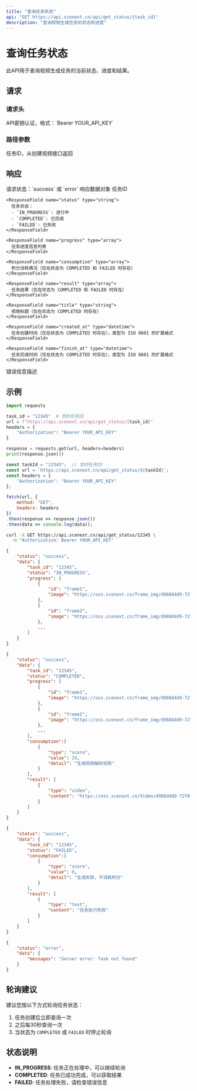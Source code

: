 ```yaml
---
title: "查询任务状态"
api: "GET https://api.scenext.cn/api/get_status/{task_id}"
description: "查询视频生成任务的状态和进度"
---
```


# 查询任务状态

此API用于查询视频生成任务的当前状态、进度和结果。

## 请求

### 请求头

<ParamField header="Authorization" type="string" required>
  API密钥认证，格式：`Bearer YOUR_API_KEY`
</ParamField>

### 路径参数

<ParamField path="task_id" type="string" required>
  任务ID，从创建视频接口返回
</ParamField>

## 响应

<ResponseField name="status" type="string">
  请求状态：`success` 或 `error`
</ResponseField>

<ResponseField name="data" type="object">
  响应数据对象
  
  <Expandable title="成功响应">
    <ResponseField name="task_id" type="string">
      任务ID
    </ResponseField>
    
    <ResponseField name="status" type="string">
      任务状态：
      - `IN_PROGRESS`: 进行中
      - `COMPLETED`: 已完成
      - `FAILED`: 已失败
    </ResponseField>
    
    <ResponseField name="progress" type="array">
      任务进度信息列表
    </ResponseField>

    <ResponseField name="consumption" type="array">
      积分消耗情况（仅在状态为 COMPLETED 和 FAILED 时存在）
    </ResponseField>
    
    <ResponseField name="result" type="array">
      任务结果（仅在状态为 COMPLETED 和 FAILED 时存在）
    </ResponseField>

    <ResponseField name="title" type="string">
      视频标题（仅在状态为 COMPLETED 时存在）
    </ResponseField>

    <ResponseField name="created_at" type="datetime">
      任务创建时间（仅在状态为 COMPLETED 时存在），类型为 ISO 8601 的扩展格式
    </ResponseField>

    <ResponseField name="finish_at" type="datetime">
      任务完成时间（仅在状态为 COMPLETED 时存在），类型为 ISO 8601 的扩展格式
    </ResponseField>
  </Expandable>
  
  <Expandable title="错误响应">
    <ResponseField name="messages" type="string">
      错误信息描述
    </ResponseField>
  </Expandable>
</ResponseField>

## 示例

<RequestExample>

```python Python
import requests

task_id = "12345"  # 您的任务ID
url = f"https://api.scenext.cn/api/get_status/{task_id}"
headers = {
    "Authorization": "Bearer YOUR_API_KEY"
}

response = requests.get(url, headers=headers)
print(response.json())
```

```javascript JavaScript
const taskId = "12345";  // 您的任务ID
const url = `https://api.scenext.cn/api/get_status/${taskId}`;
const headers = {
    "Authorization": "Bearer YOUR_API_KEY"
};

fetch(url, {
    method: "GET",
    headers: headers
})
.then(response => response.json())
.then(data => console.log(data));
```

```bash cURL
curl -X GET https://api.scenext.cn/api/get_status/12345 \
  -H "Authorization: Bearer YOUR_API_KEY"
```

</RequestExample>

<ResponseExample>

```json 进行中
{
    "status": "success",
    "data": {
        "task_id": "12345",
        "status": "IN_PROGRESS",
        "progress": [
            {
                "id": "frame1",
                "image": "https://oss.scenext.cn/frame_img/d988d4d9-72f0-4b76-97b0-ca974335dcf4/ed6e7bae-cb5d-4e75-a6ae-b4beced80c92/frame1.png?OSSAccessKeyId=LTAI5tDkzckmQzw7eKj4s47h&Expires=1749287113&Signature=ZofSGtAyhO3KolVaMC8ICUZJNWE%3D"
            },
            {
                "id": "frame2",
                "image": "https://oss.scenext.cn/frame_img/d988d4d9-72f0-4b76-97b0-ca974335dcf4/ed6e7bae-cb5d-4e75-a6ae-b4beced80c92/frame3.png?OSSAccessKeyId=LTAI5tDkzckmQzw7eKj4s47h&Expires=1749287134&Signature=5zB4nuv7PQkPDCzbKLMQBlb9f%2Bo%3D"
            },
            ...
        ]
    }
}
```

```json 已完成
{
    "status": "success",
    "data": {
        "task_id": "12345",
        "status": "COMPLETED",
        "progress": [
            {
                "id": "frame1",
                "image": "https://oss.scenext.cn/frame_img/d988d4d9-72f0-4b76-97b0-ca974335dcf4/ed6e7bae-cb5d-4e75-a6ae-b4beced80c92/frame1.png?OSSAccessKeyId=LTAI5tDkzckmQzw7eKj4s47h&Expires=1749287113&Signature=ZofSGtAyhO3KolVaMC8ICUZJNWE%3D"
            },
            {
                "id": "frame2",
                "image": "https://oss.scenext.cn/frame_img/d988d4d9-72f0-4b76-97b0-ca974335dcf4/ed6e7bae-cb5d-4e75-a6ae-b4beced80c92/frame3.png?OSSAccessKeyId=LTAI5tDkzckmQzw7eKj4s47h&Expires=1749287134&Signature=5zB4nuv7PQkPDCzbKLMQBlb9f%2Bo%3D"
            },
            ...
        ],
        "consumption":[
            {
                "type": "score",
                "value": 20,
                "detail": "生成视频解析扣除"
            }
        ],
        "result": [
            {
                "type": "video",
                "content": "https://oss.scenext.cn/Video/d988d4d9-72f0-4b76-97b0-ca974335dcf4/Manimed6e7bae-cb5d-4e75-a6ae-b4beced80c92.mp4?OSSAccessKeyId=LTAI5tDkzckmQzw7eKj4s47h&Expires=1749288010&Signature=CZRkEsLpWctM9MS3v7IbpRvMcKI%3D"
            }
        ]
    }
}
```

```json 失败
{
    "status": "success",
    "data": {
        "task_id": "12345",
        "status": "FAILED",
        "consumption":[
            {
                "type": "score",
                "value": 0,
                "detail": "生成失败，不消耗积分"
            }
        ],
        "result": [
            {
                "type": "text",
                "content": "任务执行失败"
            }
        ]
    }
}
```

```json 错误响应
{
    "status": "error",
    "data": {
        "messages": "Server error: Task not found"
    }
}
```

</ResponseExample>

## 轮询建议

建议您按以下方式轮询任务状态：

1. 任务创建后立即查询一次
2. 之后每30秒查询一次
3. 当状态为 `COMPLETED` 或 `FAILED` 时停止轮询

## 状态说明

- **IN_PROGRESS**: 任务正在处理中，可以继续轮询
- **COMPLETED**: 任务已成功完成，可以获取结果
- **FAILED**: 任务处理失败，请检查错误信息
